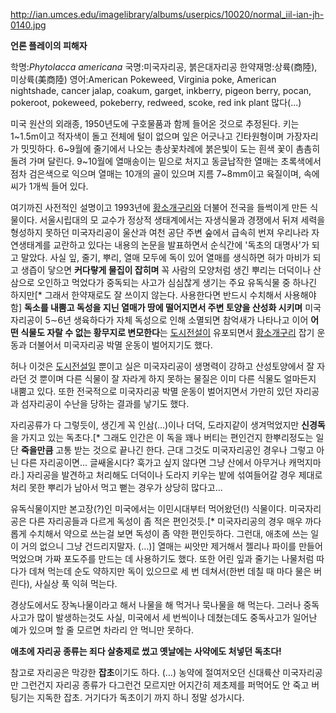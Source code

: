 http://ian.umces.edu/imagelibrary/albums/userpics/10020/normal_iil-ian-jh-0140.jpg


'''언론 플레이의 피해자'''

학명:''Phytolacca americana''
국명:미국자리공, 붉은대자리공
한약재명:상륙(商陸), 미상륙(美商陸)
영어:American Pokeweed, Virginia poke, American nightshade, cancer jalap, coakum, garget, inkberry, pigeon berry, pocan, pokeroot, pokeweed, pokeberry, redweed, scoke, red ink plant 많다(...)

미국 원산의 외래종, 1950년도에 구호물품과 함께 들어온 것으로 추정된다. 키는 1~1.5m이고 적자색이 돌고 전체에 털이 없으며 잎은 어긋나고 긴타원형이며 가장자리가 밋밋하다.  6~9월에 줄기에서 나오는 총상꽃차례에 붉은빛이 도는 흰색 꽃이 촘촘히 돌려 가며 달린다.  9~10월에 열매송이는 밑으로 처지고 동글납작한 열매는 초록색에서 점차 검은색으로 익으며 열매는 10개의 골이 있으며 지름 7~8mm이고 육질이며, 속에 씨가 1개씩 들어 있다. 

여기까진 사전적인 설명이고 1993년에 [[황소개구리]]와 더불어 전국을 들썩이게 만든 식물이다. 서울시립대의 모 교수가 정상적 생태계에서는 자생식물과 경쟁에서 뒤져 세력을 형성하지 못하던 미국자리공이 울산과 여천 공단 주변 숲에서 급속히 번져 우리나라 자연생태계를 교란하고 있다는 내용의 논문을 발표하면서 순식간에 '독초의 대명사'가 되고 말았다. 사실 잎, 줄기, 뿌리, 열매 모두에 독이 있어 열매를 생식하면 혀가 마비가 되고 생즙이 닿으면 '''커다랗게 물집이 잡히며''' 꼭 사람의 모양처럼 생긴 뿌리는 더덕이나 산삼으로 오인하고 먹었다가 중독되는 사고가 심심찮게 생기는 주요 유독식물 중 하나긴 하지만[* 그래서 한약재로도 잘 쓰이지 않는다. 사용한다면 반드시 수치해서 사용해야 함] '''독소를 내뿜고 독성을 지닌 열매가 땅에 떨어지면서 주변 토양을 산성화 시키며''' 미국자리공이 5∼6년 생육하다가 자체 독성으로 인해 소멸되면 참억새가 나타나고 이어 '''어떤 식물도 자랄 수 없는 황무지로 변모한다'''는 [[도시전설]]이 유포되면서 [[황소개구리]] 잡기 운동과 더불어서 미국자리공 박멸 운동이 벌어지기도 했다.

허나 이것은 [[도시전설]]일 뿐이고 실은 미국자리공이 생명력이 강하고 산성토양에서 잘 자라던 것 뿐이며 다른 식물이 잘 자라게 하지 못하는 물질은 이미 다른 식물도 얼마든지 내뿜고 있다. 또한 전국적으로 미국자리공 박멸 운동이 벌어지면서 가만히 있던 자리공과 섬자리공이 수난을 당하는 결과를 낳기도 했다.

자리공류가 다 그렇듯이, 생긴게 꼭 인삼(...)이나 더덕, 도라지같이 생겨먹었지만 '''신경독'''을 가지고 있는 독초다.[* 그래도 인간은 이 독을 꽤나 버티는 편인건지 한뿌리정도는 일단 '''죽을만큼''' 고통 받는 것으로 끝나긴 한다. 근대 그것도 미국자리공인 경우나 그렇고 아닌 다른 자리공이면... 글쌔올시다? 훅가고 싶지 않다면 그냥 산에서 아무거나 캐먹지마라.] 자리공을 발견하고 처리해도 더덕이나 도라지 키우는 밭에 섞여들어갈 경우 제대로 처리 못한 뿌리가 남아서 먹고 뻗는 경우가 상당히 많다고... 

유독식물이지만 본고장(?)인 미국에서는 이민시대부터 먹어왔던(!) 식물이다. 미국자리공은 다른 자리공들과 다르게 독성이 좀 적은 편인것듯.[* 미국자리공의 경우 매우 까다롭게 수치해서 약으로 쓰는걸 보면 독성이 좀 약한 편인듯하다. 그런대, 애초에 쓰는 일이 거의 없으니 그냥 건드리지말자. (...)] 열매는 씨앗만 제거해서 젤리나 파이를 만들어 먹었으며 가짜 포도주를 만드는 데 사용하기도 했다. 또한 어린 잎과 줄기는 나물처럼 따다가 데쳐 먹는데 순도 약하지만 독이 있으므로 세 번 데쳐서(한번 데칠 때 마다 물은 버린다), 사실상 푹 익혀 먹는다.

경상도에서도 장녹나물이라고 해서 나물을 해 먹거나 묵나물을 해 먹는다. 그러나 중독사고가 많이 발생하는것도 사실, 미국에서 세 번씩이나 데쳤는데도 중독사고가 일어난 예가 있으며 할 줄 모르면 차라리 안 먹니만 못하다.

'''애초에 자리공 종류는 죄다 살충제로 썼고 옛날에는 사약에도 처넣던 독초다!'''

참고로 자리공은 막강한 '''잡초'''이기도 하다. (...) 농약에 절여저오던 신대륙산 미국자리공만 그런건지 자리공 종류가 다그런건 모르지만 어지간히 제초제를 퍼먹어도 안 죽고 버팅기는 지독한 잡초. 거기다가 독초이기 까지 하니 정말 성가시다.
